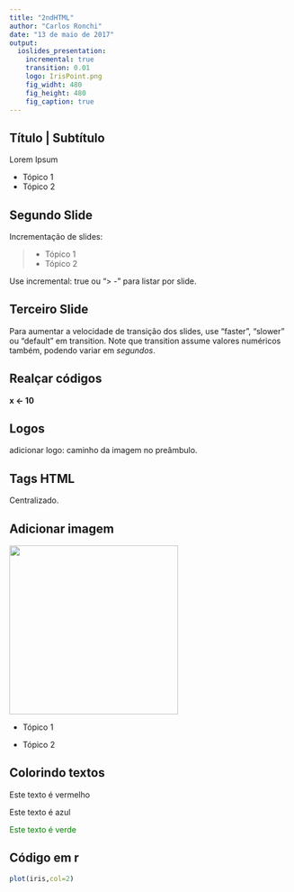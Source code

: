 ```yaml
---
title: "2ndHTML"
author: "Carlos Ronchi"
date: "13 de maio de 2017"
output: 
  ioslides_presentation:
    incremental: true
    transition: 0.01  
    logo: IrisPoint.png
    fig_widht: 480
    fig_height: 480
    fig_caption: true
---
```


## Título | Subtítulo

Lorem Ipsum

- Tópico 1
- Tópico 2

## Segundo Slide 

Incrementação de slides: 

> - Tópico 1
> - Tópico 2

Use incremental: true ou "> -" para listar por slide. 

## Terceiro Slide

Para aumentar a velocidade de transição dos slides, use "faster", "slower" ou "default"
em transition. Note que transition assume valores numéricos também, podendo variar
em *segundos*.

## Realçar códigos
    

<b>
x <- 10
</b>

## Logos

adicionar logo: caminho da imagem no preâmbulo.


## Tags HTML

<div class="centered">
  Centralizado.
</div>

## Adicionar imagem

<div class="columns-2">

<img src="IrisPoint.png" height=300 width=300>

- Tópico 1

- Tópico 2
</div>

## Colorindo textos 

<div class="red2">
Este texto é vermelho
</div>

<div class="blue">
Este texto é azul
</div>

<font color="green">
Este texto é verde
</font color> 

## Código em r

```r

plot(iris,col=2)

```